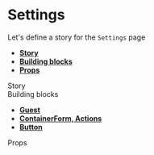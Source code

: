 
<Meta title="Pages|Settings - User" component={Settings}/>


# Settings
Let's define a story for the `Settings` page
- **[Story](#story)**
- **[Building blocks](#modules)**
- **[Props](#props)**


<div id="story">Story</div>

<Preview>
  <Story name="Settings page">
    <Guest>
      <Settings {...getEditProfileProps()} />
    </Guest>
  </Story>
</Preview>

<div id="modules">Building blocks</div>

- **[Guest](#)**
- **[ContainerForm, Actions](#)**
- **[Button](#)**

<div id="props">Props</div>

<Props of={Settings} />